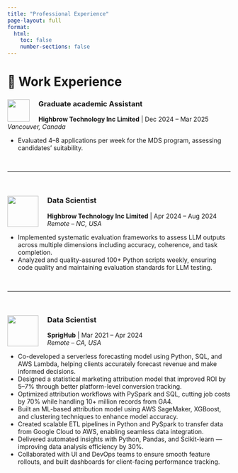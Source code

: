 ```yaml
---
title: "Professional Experience"
page-layout: full
format:
  html:
    toc: false
    number-sections: false
---
```


<div class="section-light">

# 💼 Work Experience
<!-- Experience 1 -->
<div class="education-item">
  <img src="images/ubc_logo.png" width="50" style="float: left; margin-right: 20px;">
  <h3>Graduate academic Assistant</h3>
  <p><strong>Highbrow Technology Inc Limited</strong> | Dec 2024 – Mar 2025<br><em>Vancouver, Canada</em></p>
  <ul>
    <li>Evaluated 4–8 applications per week for the MDS program, assessing candidates' suitability.</li>
  </ul>
</div>

<br><hr><br>


<!-- Experience 2 -->
<div class="education-item">
  <img src="images/highbrow_logo.png" width="70" style="float: left; margin-right: 20px;">
  <h3>Data Scientist</h3>
  <p><strong>Highbrow Technology Inc Limited</strong> | Apr 2024 – Aug 2024<br><em>Remote – NC, USA</em></p>
  <ul>
    <li>Implemented systematic evaluation frameworks to assess LLM outputs across multiple dimensions including accuracy, coherence, and task completion.</li>
    <li>Analyzed and quality-assured 100+ Python scripts weekly, ensuring code quality and maintaining evaluation standards for LLM testing.</li>
  </ul>
</div>

<br><hr><br>

<!-- Experience 3 -->
<div class="education-item">
  <img src="images/sprighub_logo.png" width="70" style="float: left; margin-right: 20px;">
  <h3>Data Scientist</h3>
  <p><strong>SprigHub</strong> | Mar 2021 – Apr 2024<br><em>Remote – CA, USA</em></p>
  <ul>
    <li>Co-developed a serverless forecasting model using Python, SQL, and AWS Lambda, helping clients accurately forecast revenue and make informed decisions.</li>
    <li>Designed a statistical marketing attribution model that improved ROI by 5–7% through better platform-level conversion tracking.</li>
    <li>Optimized attribution workflows with PySpark and SQL, cutting job costs by 70% while handling 10+ million records from GA4.</li>
    <li>Built an ML-based attribution model using AWS SageMaker, XGBoost, and clustering techniques to enhance model accuracy.</li>
    <li>Created scalable ETL pipelines in Python and PySpark to transfer data from Google Cloud to AWS, enabling seamless data integration.</li>
    <li>Delivered automated insights with Python, Pandas, and Scikit-learn — improving data analysis efficiency by 30%.</li>
    <li>Collaborated with UI and DevOps teams to ensure smooth feature rollouts, and built dashboards for client-facing performance tracking.</li>
  </ul>
</div>

</div>
